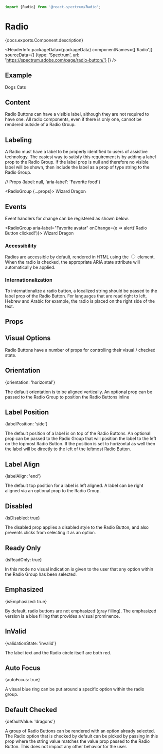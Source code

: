 

```jsx import
import {Radio} from '@react-spectrum/Radio';
```

# Radio

<p>{docs.exports.Component.description}</p>

<HeaderInfo
  packageData={packageData}
  componentNames={['Radio']}
  sourceData={[
    {type: 'Spectrum', url: 'https://spectrum.adobe.com/page/radio-button/'}
  ]} />

## Example

<RadioGroup label="Favorite pet">
  <Radio value="dogs">
    Dogs
  </Radio>
  <Radio value="cats">
    Cats
  </Radio>
</RadioGroup>

## Content

Radio Buttons can have a visible label, although they are not required to have one.
All radio components, even if there is only one, cannot be rendered outside of a Radio Group.

## Labeling

A Radio must have a label to be properly identified to users of assistive technology.
The easiest way to satisfy this requirement is by adding a label prop to the Radio Group.
If the label prop is null and therefore no visible label will be shown, then include the label as a prop of type string to the Radio Group.

// Props
{label: null, 'aria-label': 'Favorite food'}

<RadioGroup {...props}>
  <Radio value="wizard">
    Wizard
  </Radio>
  <Radio value="dragon">
    Dragon
  </Radio>
</RadioGroup>

## Events

Event handlers for change can be registered as shown below.

<RadioGroup aria-label="Favorite avatar" onChange={e => alert('Radio Button clicked!')}>
  <Radio value="wizard">
    Wizard
  </Radio>
  <Radio value="dragon">
    Dragon
  </Radio>
</RadioGroup>

### Accessibility

Radios are accessible by default, rendered in HTML using the <input type="radio"> element.
When the radio is checked, the appropriate ARIA state attribute will automatically be applied.

### Internationalization

To internationalize a radio button, a localized string should be passed to the label prop of the Radio Button.
For languages that are read right to left, Hebrew and Arabic for example, the radio is placed on the right side of the text.

## Props

<PropTable component={docs.exports.Radio} links={docs.links} />

## Visual Options

Radio Buttons have a number of props for controlling their visual / checked state.

## Orientation

{orientation: 'horizontal'}

The default orientation is to be aligned vertically.
An optional prop can be passed to the Radio Group to position the Radio Buttons inline

## Label Position

{labelPosition: 'side'}

The default position of a label is on top of the Radio Buttons.
An optional prop can be passed to the Radio Group that will position the label to the left on the topmost Radio Button.
If the position is set to horizontal as well then the label will be directly to the left of the leftmost Radio Button.

## Label Align

{labelAlign: 'end'}

The default top position for a label is left aligned.
A label can be right aligned via an optional prop to the Radio Group.

## Disabled

{isDisabled: true}

The disabled prop applies a disabled style to the Radio Button, and also prevents clicks from selecting it as an option.

## Ready Only

{isReadOnly: true}

In this mode no visual indication is given to the user that any option within the Radio Group has been selected.

## Emphasized

{isEmphasized: true}

By default, radio buttons are not emphasized (gray filling).
The emphasized version is a blue filling that provides a visual prominence.

## InValid

{validationState: 'invalid'}

The label text and the Radio circle itself are both red.

## Auto Focus

{autoFocus: true}

A visual blue ring can be put around a specific option within the radio group.

## Default Checked

{defaultValue: 'dragons'}

A group of Radio Buttons can be rendered with an option already selected.
The Radio option that is checked by default can be picked by passing in this prop where the string value
matches the value prop passed to the Radio Button.
This does not impact any other behavior for the user.
